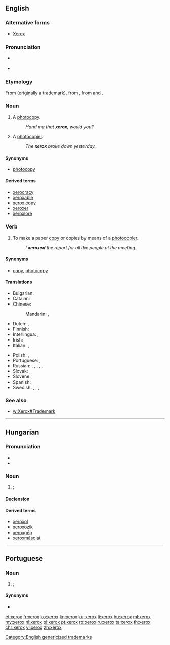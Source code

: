{{also|Xerox}}
==English==

===Alternative forms===
* [[Xerox]]

===Pronunciation===
* {{a|UK}} {{IPA|/ˈzɛ.ɹɒks/|lang=en}}
*: {{hyphenation|xe|rox|lang=en}}
* {{a|US}} {{IPA|/ˈziː(ə)ɹ.ɑks/|lang=en}}
*: {{hyphenation|xer|ox|lang=en}}

===Etymology===
From {{term|Xerox||a photocopier}} (originally a trademark), from {{term|xerography}}, from {{etyl|grc|en}} {{term|ξηρός||dry|lang=grc}} and {{term|γραφή||writing|lang=grc}}.

===Noun===
{{en-noun|es}}

# {{context|slang|North America|lang=en}} A [[photocopy]].
#: ''Hand me that '''xerox''', would you?''
# A [[photocopier]].
#: ''The '''xerox''' broke down yesterday.''

====Synonyms====
* [[photocopy]]

====Derived terms====
* [[xerocracy]]
* [[xeroxable]]
* [[xerox copy]]
* [[xeroxer]]
* [[xeroxlore]]

===Verb===
{{en-verb|es}}

# {{context|slang|North America|lang=en}} To make a paper [[copy]] or copies by means of a [[photocopier]].
#: ''I '''xeroxed''' the report for all the people at the meeting.''

====Synonyms====
* {{sense|make a paper copy}} [[copy]], [[photocopy]]

====Translations====
{{trans-top|to make photocopies}}
* Bulgarian: {{t+|bg|копи́рам|impf|pf}}
* Catalan: {{t+|ca|fotocopiar}}
* Chinese:
*: Mandarin: {{t+|cmn|複印|sc=Hani}}, {{t|cmn|复印|tr=fùyìn|sc=Hani}}
* Dutch: {{t|nl|fotokopiëren}}, {{t+|nl|kopiëren}}
* Finnish: {{t+|fi|kopioida}}
* Interlingua: {{t|ia|photocopiar}}, {{t|ia|xeroxar}}
* Irish: {{t|ga|fótachóipeáil}}
* Italian: {{t+|it|fotocopiare}}, {{t|it|xerocopiare}}
{{trans-mid}}
* Polish: {{t|pl|kserować}}, {{t|pl|skserować}}
* Portuguese: {{t+|pt|fotocopiar}}, {{t+|pt|xerocar}}
* Russian: {{t+|ru|ксерокопи́ровать|impf}}, {{t+|ru|отксерокопи́ровать|pf}}, {{t+|ru|фотокопи́ровать|impf}}, {{t|ru|отфотокопи́ровать|pf}}, {{t+|ru|ксе́рить|impf}}, {{t+|ru|отксе́рить|pf}}
* Slovak: {{t|sk|xeroxovať}}
* Slovene: {{t|sl|fotokopirati}}
* Spanish: {{t+|es|fotocopiar}}
* Swedish: {{t+|sv|ranka}}, {{t+|sv|kopiera}}, {{t|sv|fotokopiera}}, {{t|sv|stencilera}}
{{trans-bottom}}

===See also===
* [[w:Xerox#Trademark]]

[[Category:English genericized trademarks]]

----

==Hungarian==

===Pronunciation===
* {{hu-IPA}}
* {{hyphenation|xe|rox|lang=hu}}

===Noun===
{{hu-noun|ok}}

# {{l|en|photocopy}}; {{l|en|xerox}} {{gloss|copy of a document made using a photocopier}}

====Declension====
{{hu-infl-nom|xeroxo|o|v=sz}}{{hu-pos-otok|xerox||ai}}

====Derived terms====
* [[xeroxol]]
* [[xeroxozik]]
* [[xeroxgép]]
* [[xeroxmásolat]]

----

==Portuguese==

===Noun===
{{pt-noun|m|xerox|pl2=xeroxes}}

# {{l|en|photocopy}}; {{l|en|xerox}} {{gloss|copy of a document made using a photocopier}}

====Synonyms====
* {{l|pt|fotocópia}}

[[et:xerox]]
[[fr:xerox]]
[[ko:xerox]]
[[kn:xerox]]
[[ku:xerox]]
[[li:xerox]]
[[hu:xerox]]
[[ml:xerox]]
[[my:xerox]]
[[nl:xerox]]
[[pl:xerox]]
[[pt:xerox]]
[[ro:xerox]]
[[ru:xerox]]
[[ta:xerox]]
[[th:xerox]]
[[chr:xerox]]
[[vi:xerox]]
[[zh:xerox]]